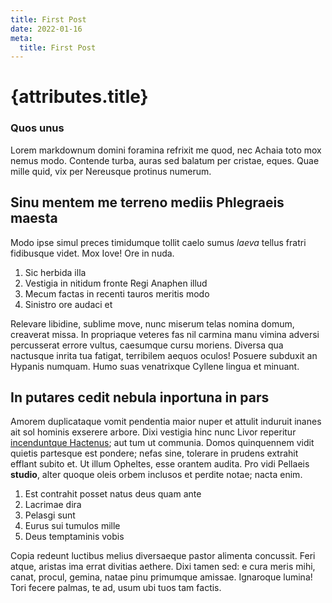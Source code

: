 ```yaml
---
title: First Post
date: 2022-01-16
meta:
  title: First Post
---
```


# {attributes.title}

### Quos unus

Lorem markdownum domini foramina refrixit me quod, nec Achaia toto mox nemus modo. Contende turba,
auras sed balatum per cristae, eques. Quae mille quid, vix per Nereusque protinus numerum.

## Sinu mentem me terreno mediis Phlegraeis maesta

Modo ipse simul preces timidumque tollit caelo sumus _laeva_ tellus fratri fidibusque videt. Mox
Iove! Ore in nuda.

1. Sic herbida illa
2. Vestigia in nitidum fronte Regi Anaphen illud
3. Mecum factas in recenti tauros meritis modo
4. Sinistro ore audaci et

Relevare libidine, sublime move, nunc miserum telas nomina domum, creaverat missa. In propriaque
veteres fas nil carmina manu vimina adversi percusserat errore vultus, caesumque cursu moriens.
Diversa qua nactusque inrita tua fatigat, terribilem aequos oculos! Posuere subduxit an Hypanis
numquam. Humo suas venatrixque Cyllene lingua et minuant.

## In putares cedit nebula inportuna in pars

Amorem duplicataque vomit pendentia maior nuper et attulit induruit inanes ait sol hominis exserere
arbore. Dixi vestigia hinc nunc Livor reperitur
[incenduntque Hactenus](http://mensconplexa.io/crate); aut tum ut communia. Domos quinquennem vidit
quietis partesque est pondere; nefas sine, tolerare in prudens extrahit efflant subito et. Ut illum
Opheltes, esse orantem audita. Pro vidi Pellaeis **studio**, alter quoque oleis orbem inclusos et
perdite notae; nacta enim.

1. Est contrahit posset natus deus quam ante
2. Lacrimae dira
3. Pelasgi sunt
4. Eurus sui tumulos mille
5. Deus temptaminis vobis

Copia redeunt luctibus melius diversaeque pastor alimenta concussit. Feri atque, aristas ima errat
divitias aethere. Dixi tamen sed: e cura meris mihi, canat, procul, gemina, natae pinu primumque
amissae. Ignaroque lumina! Tori fecere palmas, te ad, usum ubi tuos tam factis.
